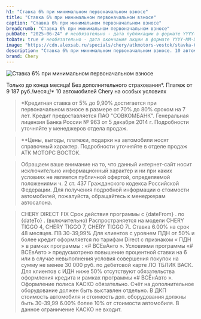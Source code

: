```yaml
---
h1: "Ставка 6% при минимальном первоначальном взносе"
title: "Ставка 6% при минимальном первоначальном взносе"
caption: "Ставка 6% при минимальном первоначальном взносе"
breadcrumb: "Ставка 6% при минимальном первоначальном взносе"
pubDate: "2025-06-24" # необязательно - дата публикации в формате YYYY-MM-DD, возможность планирования публикации
toDate: true # необязательно - дата окончания акции в формате YYYY-MM-DD или true для показа последнего дня месяца
image: "https://cdn.alexsab.ru/specials/chery/atkmotors-vostok/stavka-6-procentov/mobile.webp"
description: "Ставка 6% при минимальном первоначальном взносе. 10 автомобилей Chery на особых условиях"
brand: Chery
---
```



<picture>
	<source media="(min-width: 942px)" srcset="https://cdn.alexsab.ru/specials/chery/atkmotors-vostok/stavka-6-procentov/desktop.webp" />
	<img src="https://cdn.alexsab.ru/specials/chery/atkmotors-vostok/stavka-6-procentov/mobile.webp" class="w-full mb-10" alt="Ставка 6% при минимальном первоначальном взносе" />
</picture>

Только до конца месяца! Без дополнительного страхования*. Платеж от 9 187 руб./месяц!* 10 автомобилей Chery на особых условиях

<SpecialSalonsInfo dataFormName="Узнать выгоду. Ставка 6% при минимальном первоначальном взносе на автомобили Chery" />

>*Кредитная ставка от 5% до 9,90% достигается при первоначальном взносе в размере от 70% до 80% сроком на 7 лет. Кредит предоставляется ПАО "СОВКОМБАНК". Генеральная лицензия Банка России № 963 от 5 декабря 2014 г. Подробности уточняйте у менеджеров отдела продаж.

>**Цены, выгоды, платежи, подарки на автомобили носят справочный характер. Подробности уточняйте в отделе продаж АТК МОТОРС ВОСТОК.

>Обращаем ваше внимание на то, что данный интернет-сайт носит исключительно информационный характер и ни при каких условиях не является публичной офертой, определяемой положениями ч. 2 ст. 437 Гражданского кодекса Российской Федерации. Для получения подробной информации о стоимости автомобилей, пожалуйста, обращайтесь к менеджерам автосалона.

>CHERY DIRECT FIX
>Срок действия программы с {dateFrom} . по {dateTo} . (включительно) Распространяется на модели CHERY TIGGO 4, CHERY TIGGO 7, CHERY TIGGO 7L Ставка 6.00% на срок 48 месяцев. ПВ 30-39,99% Для клиентов с уровнем ПДН от 50% и более кредит оформляется по тарифам Direct с признаком « ПДН » в рамках программы : «# ВСЕвАнто ». Условиями программы «# ВСЕвАвто » предусмотрено повышение процентной ставки на 6 или в случае невыполнения условия совершения покупок на сумму не менее 30 000 руб. по дебетовой карте ЛО ТБЛИК ВАСК. Для клиентов с ИДН ниже 50% отсутствуют обязательства оформления кредита и рамках программы «# ВСЁнАвто ». Оформление полиса КАСКО обязательно. Счёт на дополнительное оборудование должен быть выставлен отдельно. В ДКП стоимость автомобиля и стоимость доп. оборудования должны быть 30-39,99 6.00% более 10% от стоимости автомобиля. В данное ограничение КАСКО не входит.